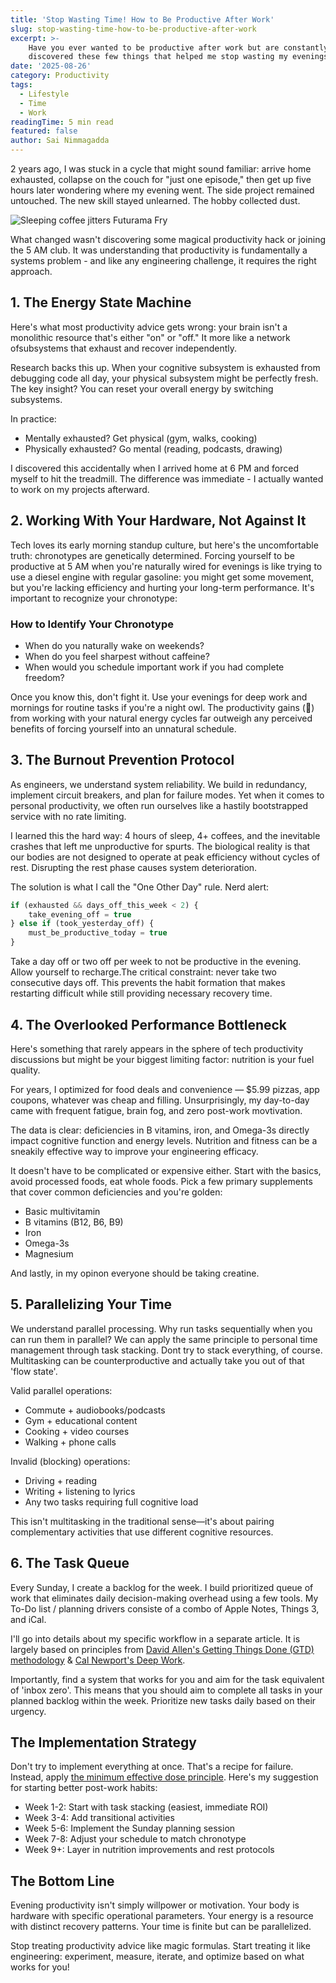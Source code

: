 ```yaml
---
title: 'Stop Wasting Time! How to Be Productive After Work'
slug: stop-wasting-time-how-to-be-productive-after-work
excerpt: >-
    Have you ever wanted to be productive after work but are constantly exhausted? That was me until I
    discovered these few things that helped me stop wasting my evenings...
date: '2025-08-26'
category: Productivity
tags:
  - Lifestyle
  - Time
  - Work
readingTime: 5 min read
featured: false
author: Sai Nimmagadda
---
```


2 years ago, I was stuck in a cycle that might sound familiar: arrive home exhausted, collapse on the couch for "just one episode," then get up five hours later wondering where my evening went. The side project remained untouched. The new skill stayed unlearned. The hobby collected dust.

![Sleeping coffee jitters Futurama Fry](/images/articles/futurama_coffee.gif)


What changed wasn't discovering some magical productivity hack or joining the 5 AM club. It was understanding that productivity is fundamentally a systems problem - and like any engineering challenge, it requires the right approach.

## 1. The Energy State Machine

Here's what most productivity advice gets wrong: your brain isn't a monolithic resource that's either "on" or "off." It more like a network ofsubsystems that exhaust and recover independently.

Research backs this up. When your cognitive subsystem is exhausted from debugging code all day, your physical subsystem might be perfectly fresh. The key insight? You can reset your overall energy by switching subsystems.

In practice:

- Mentally exhausted? Get physical (gym, walks, cooking)
- Physically exhausted? Go mental (reading, podcasts, drawing)

I discovered this accidentally when I arrived home at 6 PM and forced myself to hit the treadmill. The difference was immediate - I actually wanted to work on my projects afterward.

## 2. Working With Your Hardware, Not Against It

Tech loves its early morning standup culture, but here's the uncomfortable truth: chronotypes are genetically determined. Forcing yourself to be productive at 5 AM when you're naturally wired for evenings is like trying to use a diesel engine with regular gasoline: you might get some movement, but you're lacking efficiency and hurting your long-term performance. It's important to recognize your chronotype:

### How to Identify Your Chronotype

- When do you naturally wake on weekends?
- When do you feel sharpest without caffeine?
- When would you schedule important work if you had complete freedom?

Once you know this, don't fight it. Use your evenings for deep work and mornings for routine tasks if you're a night owl. The productivity gains (💪) from working with your natural energy cycles far outweigh any perceived benefits of forcing yourself into an unnatural schedule.

## 3. The Burnout Prevention Protocol

As engineers, we understand system reliability. We build in redundancy, implement circuit breakers, and plan for failure modes. Yet when it comes to personal productivity, we often run ourselves like a hastily bootstrapped service with no rate limiting.

I learned this the hard way: 4 hours of sleep, 4+ coffees, and the inevitable crashes that left me unproductive for spurts. The biological reality is that our bodies are not designed to operate at peak efficiency without cycles of rest. Disrupting the rest phase causes system deterioration.

The solution is what I call the "One Other Day" rule. Nerd alert:

```js
if (exhausted && days_off_this_week < 2) {
    take_evening_off = true
} else if (took_yesterday_off) {
    must_be_productive_today = true
}
```

Take a day off or two off per week to not be productive in the evening. Allow yourself to recharge.The critical constraint: never take two consecutive days off. This prevents the habit formation that makes restarting difficult while still providing necessary recovery time.

## 4. The Overlooked Performance Bottleneck

Here's something that rarely appears in the sphere of tech productivity discussions but might be your biggest limiting factor: nutrition is your fuel quality.

For years, I optimized for food deals and convenience — $5.99 pizzas, app coupons, whatever was cheap and filling. Unsurprisingly, my day-to-day came with frequent fatigue, brain fog, and zero post-work movtivation.

The data is clear: deficiencies in B vitamins, iron, and Omega-3s directly impact cognitive function and energy levels. Nutrition and fitness can be a sneakily effective way to improve your engineering efficacy.

It doesn't have to be complicated or expensive either. Start with the basics, avoid processed foods, eat whole foods. Pick a few primary supplements that cover common deficiencies and you're golden:

- Basic multivitamin
- B vitamins (B12, B6, B9)
- Iron
- Omega-3s
- Magnesium

And lastly, in my opinon everyone should be taking creatine.

## 5. Parallelizing Your Time

We understand parallel processing. Why run tasks sequentially when you can run them in parallel? We can apply the same principle to personal time management through task stacking. Dont try to stack everything, of course. Multitasking can be counterproductive and actually take you out of that 'flow state'.

Valid parallel operations:

- Commute + audiobooks/podcasts
- Gym + educational content
- Cooking + video courses
- Walking + phone calls

Invalid (blocking) operations:

- Driving + reading
- Writing + listening to lyrics
- Any two tasks requiring full cognitive load

This isn't multitasking in the traditional sense—it's about pairing complementary activities that use different cognitive resources.

## 6. The Task Queue

Every Sunday, I create a backlog for the week. I build prioritized queue of work that eliminates daily decision-making overhead using a few tools. My To-Do list / planning drivers consiste of a combo of Apple Notes, Things 3, and iCal.

I'll go into details about my specific workflow in a separate article. It is largely based on principles from [David Allen's Getting Things Done (GTD) methodology](https://gettingthingsdone.com/) & [Cal Newport's Deep Work](https://calnewport.com/deep-work-rules-for-focused-success-in-a-distracted-world/).

Importantly, find a system that works for you and aim for the task equivalent of 'inbox zero'. This means that you should aim to complete all tasks in your planned backlog within the week. Prioritize new tasks daily based on their urgency.

## The Implementation Strategy

Don't try to implement everything at once. That's a recipe for failure. Instead, apply [the minimum effective dose principle](https://www.forbes.com/sites/forbesbooksauthors/2025/03/03/minimum-effective-dose-how-to-find-what-works-every-time/). Here's my suggestion for starting better post-work habits:

- Week 1-2: Start with task stacking (easiest, immediate ROI)
- Week 3-4: Add transitional activities
- Week 5-6: Implement the Sunday planning session
- Week 7-8: Adjust your schedule to match chronotype
- Week 9+: Layer in nutrition improvements and rest protocols

## The Bottom Line

Evening productivity isn't simply willpower or motivation. Your body is hardware with specific operational parameters. Your energy is a resource with distinct recovery patterns. Your time is finite but can be parallelized.

Stop treating productivity advice like magic formulas. Start treating it like engineering: experiment, measure, iterate, and optimize based on what works for you!
